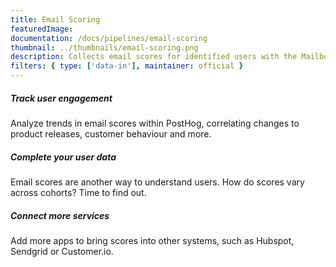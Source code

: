 ```yaml
---
title: Email Scoring
featuredImage:
documentation: /docs/pipelines/email-scoring
thumbnail: ../thumbnails/email-scoring.png
description: Collects email scores for identified users with the Mailboxlayer API
filters: { type: ['data-in'], maintainer: official }
---
```


<Section
    divider={false}
    title="Collect email scores for identified users using the Mailboxlayer API, then automatically add them to Persons in PostHog."
    size="full"
    cols={3}
>
    <div>
        <h5>Track user engagement</h5>
        <p>Analyze trends in email scores within PostHog, correlating changes to product releases, customer behaviour and more.</p>
    </div>
    <div>
        <h5>Complete your user data</h5>
        <p>Email scores are another way to understand users. How do scores vary across cohorts? Time to find out.</p>
    </div>
    <div>
        <h5>Connect more services</h5>
        <p>Add more apps to bring scores into other systems, such as Hubspot, Sendgrid or Customer.io.</p>
    </div>

</Section>

<TutorialsSlider topic="email-scoring" />

<Documentation />
